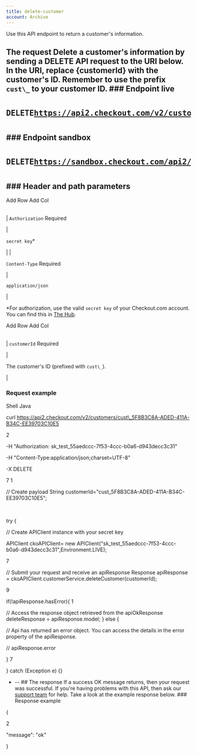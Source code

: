 ```yaml
---
title: delete-customer
account: Archive
---
```


Use this API endpoint to return a customer's information.

## The request Delete a customer's information by sending a **DELETE** API request to the URI below. In the URI, replace **{customerId}** with the customer's ID. Remember to use the prefix `cust\_` to your customer ID. ### Endpoint live <pre class="api-header-long-url"><p class="api-header"><span class="delete-tag">DELETE</span>https://api2.checkout.com/v2/customers/{customerId}</p></pre> ### Endpoint sandbox <pre class="api-header-long-url"><p class="api-header"><span class="delete-tag">DELETE</span>https://sandbox.checkout.com/api2/v2/customers/{customerId}</p></pre> ### Header and path parameters

Add Row Add Col

|     |     |
| --- | --- |

|
`Authorization` <span class="req-def">Required</span>

|

`secret key`\*

|
|

`Content-Type` <span class="req-def">Required</span>

|

`application/json`

|

\*For authorization, use the valid `secret key` of your Checkout.com account. You can find this in [The Hub](https://hub.checkout.com/).

Add Row Add Col

|     |     |
| --- | --- |

|
`customerId` <span class="req-def">Required</span>

|

The customer's ID (prefixed with `cust\_`).

|

### Request example

Shell Java

curl https://api2.checkout.com/v2/customers/cust\_5F8B3C8A-ADED-411A-B34C-EE39703C10E5

2

-H "Authorization: sk_test_55aedccc-7f53-4ccc-b0a6-d943decc3c31"

-H "Content-Type:application/json;charset=UTF-8"

-X DELETE

7
1

// Create payload
String customerId="cust_5F8B3C8A-ADED-411A-B34C-EE39703C10E5";

​

try {

// Create APIClient instance with your secret key

APIClient ckoAPIClient= new APIClient("sk_test_55aedccc-7f53-4ccc-b0a6-d943decc3c31",Environment.LIVE);

7

// Submit your request and receive an apiResponse
Response<OkResponse> apiResponse = ckoAPIClient.customerService.deleteCustomer(customerId);

9

​if(!apiResponse.hasError){
1

// Access the response object retrieved from the apiOkResponse deleteResponse = apiResponse.model;
} else {

// Api has returned an error object. You can access the details in the error property of the apiResponse.

// apiResponse.error

}
7

} catch (Exception e) {}

- -- ## The response If a success OK message returns, then your request was successful. If you're having problems with this API, then ask our [support team](mailto:support@checkout.com) for help. Take a look at the example response below. ### Response example

{

2

"message": "ok"

}
